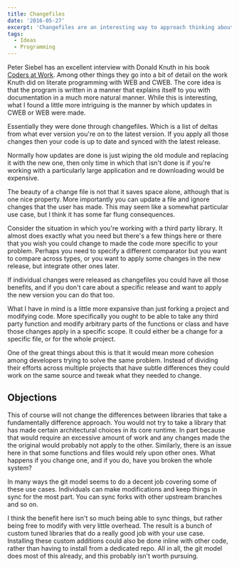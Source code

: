 ```yaml
---
title: Changefiles
date: '2016-05-27'
excerpt: 'Changefiles are an interesting way to approach thinking about updating a piece of software. Allowing for more productive programmers and better libraries that can be tuned for a specific use case.'
tags:
  - Ideas
  - Programming
---
```


Peter Siebel has an excellent interview with Donald Knuth in his book [Coders at
Work](http://www.codersatwork.com/). Among other things they go into a bit of
detail on the work Knuth did on literate programming with WEB and CWEB. The core
idea is that the program is written in a manner that explains itself to you with
documentation in a much more natural manner. While this is interesting, what I
found a little more intriguing is the manner by which updates in CWEB or WEB
were made.

Essentially they were done through changefiles. Which is a list of deltas from
what ever version you're on to the latest version. If you apply all those
changes then your code is up to date and synced with the latest release.

Normally how updates are done is just wiping the old module and replacing it
with the new one, then only time in which that isn't done is if you're working
with a particularly large application and re downloading would be expensive.

The beauty of a change file is not that it saves space alone, although that is
one nice property. More importantly you can update a file and ignore changes
that the user has made. This may seem like a somewhat particular use case, but I
think it has some far flung consequences.

Consider the situation in which you're working with a third party library. It
almost does exactly what you need but there's a few things here or there that
you wish you could change to made the code more specific to your problem.
Perhaps you need to specify a different comparator but you want to compare
across types, or you want to apply some changes in the new release, but
integrate other ones later.

If individual changes were released as changefiles you could have all those
benefits, and if you don't care about a specific release and want to apply the
new version you can do that too.

What I have in mind is a little more expansive than just forking a project and
modifying code. More specifically you ought to be able to take any third party
function and modify arbitrary parts of the functions or class and have those
changes apply in a specific scope. It could either be a change for a specific
file, or for the whole project.

One of the great things about this is that it would mean more cohesion among
developers trying to solve the same problem. Instead of dividing their efforts
across multiple projects that have subtle differences they could work on the
same source and tweak what they needed to change.

## Objections

This of course will not change the differences between libraries that take a
fundamentally difference approach. You would not try to take a library that has
made certain architectural choices in its core runtime. In part because that
would require an excessive amount of work and any changes made the the original
would probably not apply to the other. Similarly, there is an issue here in that
some functions and files would rely upon other ones. What happens if you change
one, and if you do, have you broken the whole system?

In many ways the git model seems to do a decent job covering some of these use
cases. Individuals can make modifications and keep things in sync for the most
part. You can sync forks with other upstream branches and so on.

I think the benefit here isn't so much being able to sync things, but rather
being free to modify with very little overhead. The result is a bunch of custom
tuned libraries that do a really good job with your use case. Installing these
custom additions could also be done inline with other code, rather than having
to install from a dedicated repo. All in all, the git model does most of this
already, and this probably isn't worth pursuing.

